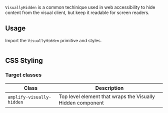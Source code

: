 
`VisuallyHidden` is a common techinique used in web accessibility to hide content from the visual client, but keep it readable for screen readers.

## Usage

Import the `VisuallyHidden` primitive and styles.

<Example>
  <DefaultVisuallyHiddenExample />
  
  <ExampleCode>

```jsx file=./examples/DefaultVisuallyHiddenExample.tsx

```

  </ExampleCode>
</Example>

## CSS Styling

### Target classes

| Class                     | Description                                                |
| ------------------------- | ---------------------------------------------------------- |
| `amplify-visually-hidden` | Top level element that wraps the Visually Hidden component |
